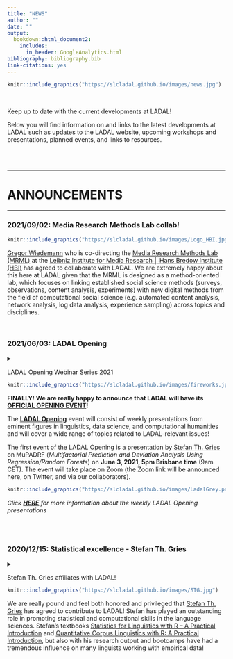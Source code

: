 ```yaml
---
title: "NEWS"
author: ""
date: ""
output:
  bookdown::html_document2:
    includes:
      in_header: GoogleAnalytics.html
bibliography: bibliography.bib
link-citations: yes
---
```

 
<!--html_preserve-->
<!-- Global site tag (gtag.js) - Google Analytics -->
<script async src="https://www.googletagmanager.com/gtag/js?id=UA-130562131-1"></script>
<script>
  window.dataLayer = window.dataLayer || [];
  function gtag(){dataLayer.push(arguments);}
  gtag('js', new Date());

  gtag('config', 'UA-130562131-1');
</script>
<!--/html_preserve-->

```r
knitr::include_graphics("https://slcladal.github.io/images/news.jpg")
```

<br> 

Keep up to date with the current developments at LADAL!

Below you will find information on and links to the latest developments at LADAL such as updates to the LADAL website, upcoming workshops and presentations, planned events, and links to resources. 

<br> <br>

***

# ANNOUNCEMENTS{-}

***


### 2021/09/02: Media Research Methods Lab collab!{-}

```r
knitr::include_graphics("https://slcladal.github.io/images/Logo_HBI.jpg")
```

[Gregor Wiedemann](https://leibniz-hbi.de/en/staff/gregor-wiedemann) who is co-directing the [Media Research Methods Lab (MRML)](https://leibniz-hbi.de/en/research/research-programmes/media-research-methods-lab) at the [Leibniz Institute for Media Research │ Hans Bredow Institute (HBI)](https://leibniz-hbi.de/en) has agreed to collaborate with LADAL. We are extremely happy about this here at LADAL given that the MRML is designed as a method-oriented lab, which focuses on linking established social science methods (surveys, observations, content analysis, experiments) with new digital methods from the field of computational social science (e.g. automated content analysis, network analysis, log data analysis, experience sampling) across topics and disciplines.

<br>


### 2021/06/03: LADAL Opening {-}

<details>
<summary>LADAL Opening Webinar Series 2021

```r
knitr::include_graphics("https://slcladal.github.io/images/fireworks.jpg")
```

**FINALLY! We are really happy to announce that LADAL will have its [OFFICIAL OPENING EVENT](https://slcladal.github.io/opening.html)!**

The **[LADAL Opening](https://slcladal.github.io/opening.html)** event will consist of weekly presentations from eminent figures in linguistics, data science, and computational humanities and will cover a wide range of topics related to LADAL-relevant issues!

The first event of the LADAL Opening is a presentation by [Stefan Th. Gries](http://www.stgries.info/) on MuPADRF (*Multifactorial Prediction and Deviation Analysis Using Regression/Random Forests*) on **June 3, 2021, 5pm Brisbane time** (9am CET). The event will take place on Zoom (the Zoom link will be announced here, on Twitter, and via our collaborators). 

```r
knitr::include_graphics("https://slcladal.github.io/images/LadalGrey.png")
```
  

*Click [**HERE**](https://slcladal.github.io/opening.html) for more information about the weekly LADAL Opening presentations*
</summary>
</details>

<br><br>


### 2020/12/15: Statistical excellence - Stefan Th. Gries{-}

<details>
<summary>Stefan Th. Gries affiliates with LADAL!

```r
knitr::include_graphics("https://slcladal.github.io/images/STG.jpg")
```



We are really pound and feel both honored and privileged that [Stefan Th. Gries](http://www.stgries.info/) has agreed to contribute to LADAL! Stefan has played an outstanding role in promoting statistical and computational skills in the language sciences. Stefan's textbooks [Statistics for Linguistics with R – A Practical Introduction](https://www.degruyter.com/view/title/300775) and [Quantitative Corpus Linguistics with R: A Practical Introduction](https://www.routledge.com/Quantitative-Corpus-Linguistics-with-R-A-Practical-Introduction/Gries/p/book/9781138816282), but also with his research output and bootcamps have had a tremendous influence on many linguists working with empirical data!
</summary>

### 2020/12/02: Summer Scholar program support for LADAL{-}

<details>
<summary>LADAL get summer scholars</summary>
  
[UQ's summer research program](https://employability.uq.edu.au/summer-winter-research) supports LADAL: four junior academics will assist LADAL, acquire new skills, and produce new materials. A very warm welcome to the summer scholars and we hope that they get as much as possible out of the program and provide great new materials!


### 2020/10/09: VARIENG - LADAL becomes more Finlandish{-}

<details>
<summary>Collaboration with VARIENG</summary>

```r
knitr::include_graphics("https://slcladal.github.io/images/varieng.png")
```
  
The [VARIENG](https://www.helsinki.fi/en/researchgroups/varieng) at the [University of Helsinki](https://www.helsinki.fi/en) has agreed to affiliate with LADAL! VARIENG is a perfect affiliate due to the similarity in the outlook and the alignment of aims of both VARIENG and LADAL. In addition, we are super happy to have VARIENG as an affiliate institution because of their extremely high scientific merit!



### 2020/10/07: DDL expertism and Phylolygisms{-}

<details>
<summary>Erich Round and Peter Crosthwaite affiliate with LADAL!</summary>

```r
knitr::include_graphics("https://slcladal.github.io/images/clust_erich.png")
```

[Erich Round](https://researchers.uq.edu.au/researcher/1761) - director of the *Ancient Languages Lab* and world-reknowned phylogenetics expert as well as recipient of the [British Academy Global Professorship](https://languages-cultures.uq.edu.au/article/2020/07/dr-erich-round-awarded-british-academy-global-professorship) - is now officially a contributor to LADAL! His expertise in R and phylogentics fantastically complement our skill set here and we are more than going crazy for having him on board!


```r
knitr::include_graphics("https://slcladal.github.io/images/ddl.jpg")
```

<br>

Also - and on an equally enthusiastic note - [Peter Crosthwaite](http://researchers.uq.edu.au/researcher/18390), the foremost proponent on Data Driven Learning in Australia, has agreed to be a LADAL affiliate! Peter is not only a fantastic  second language acquisition scholar but he has probably one of the best overviews of existing software in this domain and is amazingly well versed in finding the right applications to do awesome research!

Welcome on board!


### 2020/10/05: Big in Japan{-}

<details>
<summary>Laurence Anthony affiliates with LADAL!</summary>

```r
knitr::include_graphics("https://slcladal.github.io/images/japan.jpg")
```

Laurence Anthony - [the royal highness of AntConc empire](https://www.laurenceanthony.net/software/antconc/) - has agreed to be an affiliate of LADAL! We are so glad to have him on board as Laurence is not only tech savvy as few others in Corpus Linguistics but also because Laurence is overall wholesome and a fantastic promoter of computation in HASS research!


### 2020/10/02: Library Excellence!{-}

<details>
<summary>Stephane Guillou has agreed to be a contributor and affiliate of LADAL!</summary>

Stephane Guillou has agreed to be a contributor and affiliate of LADAL! That is really fantastic not only because Stephane is all-around awesome and a true R wiz but Stephane is also directing the upskilling efforts in R, Python, and Git at the UQ library and thus brings along a fantastic skill-set!



### 2020/09/29: Syndey Corpus Lab collab!{-}

<details>
<summary>Collaboration with the Sydney Corpus Lab!</summary>

```r
knitr::include_graphics("https://slcladal.github.io/images/scl.png")
```

[Monika Bednarek](https://www.sydney.edu.au/arts/about/our-people/academic-staff/monika-bednarek.html) who is running the [Sydney Corpus Lab](https://sydneycorpuslab.com/) at the University of Sydney, has agreed to be an affiliate member of LADAL. This is perfect for LADAL given Monika's expertise and excellent research in Corpus Linguistics as well as the close alignment of the Sydney Corpus Lab with LADAL!

### 2020/09/25: LADAL goes Finland!{-}

<details>
<summary>LADAL goes to Finland!</summary>

```r
knitr::include_graphics("https://slcladal.github.io/images/reindeer.jpg")
```

The news that LADAL exists has reached the other side of the globe: Martin was invited by [Mikko Laitinen from the University of Eastern Finland](https://uefconnect.uef.fi/en/person/mikko.laitinen/) to give a guest lecture about his experiences in establishing LADAL in the context of an event about developing support infrastructures for computational social sciences and humanities research.


```r
knitr::include_graphics("https://slcladal.github.io/images/binder.png")
```

### 2020/09/22: Interaction!{-}

<details>
<summary>Aiming at interactivity using Binder!</summary>

We have decided to include interactive exercises into our tutorials and we are currently looking into different options how to achieve this. Currently [Binder](https://mybinder.org/) appears to be a viable pathway forward. 


### 2020/09/15: They multiply!{-}

<details>
<summary>
The LADAL team is expanding!</summary>

We are delighted to announce that Katy McHugh, Stephen Clark, and Restuadi Restuadi have joined the LADAL team!

Katy, Stephen, and Restuadi will be involved in the restructuring, professionalizing, and revamping the LADAL webpage. We would like to extend our warmest welcome to them and express our gratutude to the School of Languages and Cultures at UQ for providing the funding for the RA positions.

```r
knitr::include_graphics("https://slcladal.github.io/images/katyrestustephen.png")
```


***

# EVENTS{-}

***

The LADAL team organizes workshops and LADAL members present their research or information relevant to LADAL at conferences. Below are links to upcoming events (conferences/workshops/presentations) and presentations containing information about LADAL or research based on LADAL.


*** 

# UPCOMING{-}

*** 

### LADAL Opening Event{-}

The **[LADAL Opening](https://slcladal.github.io/opening.html)** event signifies the official kick off for LADAL. Originally this kick-off was planned for June 2020 as a 5-day conference with an invited speaker ([Stefan Gries](http://www.stgries.info/)), workshops on data science, and social events. Unfortunately, this kick-off had to be postponed due to COVID19 and will be held as an online event.

**[HERE](https://slcladal.github.io/opening.html)** you will find updates and the current state of plans relating to the LADAL opening. 

*** 

# PAST EVENTS{-}

***

### Best Practices in Corpus Linguistics – What lessons should we take from the Replication Crisis and how can we guarantee high quality in our research?{-}

<details>
<summary>Speaker: Martin Schweinberger

```r
knitr::include_graphics("https://slcladal.github.io/images/icame41heidelberg.png")
```


Date: 20–24 May 2020

Presentation at ICAME 41 (41th Meeting of the International Computer Archive of Modern and Medieval English). Heidelberg, Germany.</summary>

Materials: [slides](http://martinschweinberger.de/docs/ppt/schweinberger-ppt-heidelberg-2020-05-21.pdf), [video](http://martinschweinberger.de/docs/materials/SchweinbergerBestPractices_ICAME41.mp4)

**Abstract**: This paper addresses issues relating to best practices in Data Management and Data Analysis in Corpus Linguistics (CL) and offers guidelines for compiling, storing, handling, and analysing data according to best practices which guarantee transparency and high quality in CL. 

Open Data and Best Practices in Data Science are increasingly attracting attention as a result of the so-called Replication Crisis (RC) which is an ongoing methodological crisis primarily affecting parts of the social and life sciences that began in the early 2010s (Diener & Biswas-Diener 2019). The RC has contributed to the loss of trust that the Humanities and Social Science have been experienced over the past two decades (Yong 2018). While a discussion about Best Practices in CL has recently begun (Berez-Kroeker et al. 2018) more attention has to be placed on the causes of the RC and the lessons that can be learnt from it. 

CL is somewhat disjunct from current developments in Data Science due to a lack of communication and unawareness of existing resources. This talk aims to raise awareness in CL about existing resources and problematic practices that are still common in CL, and it proposes solutions that are easily implemented and can guarantee transparency, replicability, and high quality of research outputs in CL. 

The solutions that this talk focuses on encompass 

*	being aware and following the FAIR principles (Findable, Accessible, Interoperable, and Reusable) in data management; 

*	the recognition of corpora as research outputs which allows corpora to be uniquely indexed (DOIs) and thereby enabling corpus compilers to profit from making corpora accessible as these can be cited like other publications which increases citation scores and visibility;

*	the use of Git to share code and data which is an easy way to share resources free of charge by utilizing existing research infrastructure;

* the use of R Notebooks to document analyses and making them available to the community and reviewers to enable full replicability and reproducibility;

*	making use of documentation and policy protocols in departments, schools and institutes to ease onboarding procedures and prevent data loss and corruption. 

The talk thus offers relevant information for authors as well as editors and publishers to enable replication, avoid “bad” research practices, and increase the quality of research.

**References**

Berez-Kroeker, A. L., L. Gawne, S. S. Kung, B. F. Kelly, T. Heston, G. Holton, P. Pulsifer, D. I. Beaver, S. Chelliah, S. Dubinsky, et al. (2018). Reproducible research in linguistics: A position statement on data citation and attribution in our field. *Linguistics* 56(1), 1–18. 

Diener, Edward and Biswas-Diener, Robert (2019). The Replication Crisis in Psychology. [NOBA Project]( https://nobaproject.com/modules/the-replication-crisis-in-psychology).

Yong, Ed (2018). Psychology’s Replication Crisis Is Running Out of Excuses. Another big project has found that only half of studies can be repeated. And this time, the usual explanations fall flat. [The Atlantic](https://www.theatlantic.com/science/archive/2018/11/psychologys-replication-crisis-real/576223/).

***



### Implementing school-based support infrastructure for digital humanities research at UQ - The Language Technology and Data Analysis Laboratory (LADAL){-}

```r
knitr::include_graphics("https://slcladal.github.io/images/ardcskilledworkforce.png")
```

<details>
<summary>Date: 30 October 2019
 
Speaker: Michael Haugh & Martin Schweinberger

Presentation at the Australian Research Data Commons (ARDC): The Australian eResearch Skilled Workforce Summit. Sydney, Australia, 29-30/7/2019.

</summary>

Materials: [slides](http://martinschweinberger.de/docs/ppt/HaughSchweinberger_eResearchSummit_20190730.pptx)

**Abstract**: This presentation introduces the Language Technology and Data Analysis Laboratory (LADAL), and discusses the implications of our experiences to date in establishing it for broader efforts to develop researcher capacity in the digital humanities. 

The LADAL is school-based support infrastructure for digital humanities researchers. It aims to assist staff and postgraduate students within the UQ School of Languages and Cultures to learn how to use data analytics, digital research tools, and other forms of technology to enhance their existing research programs, as well as offer pathways to new research possibilities. It complements the more generic resources and training in digital humanities methods offered by libraries (e.g. the Digital Scholars Hub at UQ) with the more specialised training/support in particular digital research methods and technologies that are required by researchers working on specific languages and cultures. 

The LADAL consists of a specialist computing lab for language-based computational and experimental work (the Computational and Experimental Workshop) and an online virtual lab. With respect to web-based materials, the LADAL website (https://slcladal.github.io/index.html) offers self-guided study materials and hands-on tutorials on topics relating to digital tools, computational methods for data extraction and processing, data visualization, statistical analyses of language data, and provides links to further resources and short descriptions of digital tools relevant for digital HASS research. 
In addition, the LADAL offers face-to-face consultations and specialized workshops. UQ researchers are encouraged to contact LADAL staff for advice and guidance on matters relating to digital research tools, data visualization, various statistical procedures, and text analytics. 

Staff feedback during face-to-face consultations and workshop attendance confirms there is substantial demand for the kind of digital humanities infrastructure offered by LADAL. It also suggests that support and training for researchers in the digital humanities should be conceptualized on a continuum from more generic through to more localized support. 

***

### Using R for Corpus Linguistics – an Introduction and Discussion Note on Sustainability and Replicability in Corpus Linguistics{-}

```r
knitr::include_graphics("https://slcladal.github.io/images/coedl.jpg")
```

<details>
<summary>Date: 2 April 2019
 
Speaker: Martin Schweinberger

Presentation at the *Center of Excellence for the Dynamics of Language (CoEDL) Corpus Workshop*. Melbourne, Australia, 2–3/4/2019.

</summary>

Materials: [slides](https://slcladal.github.io/resources/CoEDLCorpusWorkshop2019.pdf)

*** 

# WORKSHOPS{-}

***

Below are links to additional resources, workshops, and presentations. 

### Workshop materials{-}

<br>

```r
knitr::include_graphics("https://slcladal.github.io/images/happycomputer.png")
```

+ [Getting started with R for (absolute) beginners](https://slcladal.github.io/intror.html): This workshop focused on why you should use R, what you can do with R, and how you can use it for your data analysis. 


+ [Statistics – Analyzing Survey and Questionnaire Data](https://slcladal.github.io/surveys.html): This workshop introduced basic visualizations and statistical tests for analyzing survey and questionnaire data. 

+ [Happy Computer, Happy Me!](https://slcladal.github.io/comp.html): This workshop shows ways to keep your computer happy and your data clean by providing simple tips and tricks for computer maintenance that keep your computer running at optimum speed and reliability. 



***

[Back to top](#announcements)

[Back to HOME](https://slcladal.github.io/index.html)

*** 